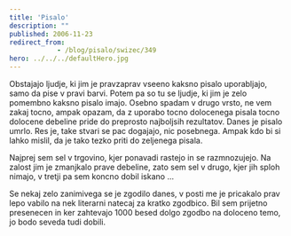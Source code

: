 ```yaml
---
title: 'Pisalo'
description: ""
published: 2006-11-23
redirect_from: 
            - /blog/pisalo/swizec/349
hero: ../../../defaultHero.jpg
---
```

Obstajajo ljudje, ki jim je pravzaprav vseeno kaksno pisalo uporabljajo, samo da pise v pravi barvi. Potem pa so tu se ljudje, ki jim je zelo pomembno kaksno pisalo imajo. Osebno spadam v drugo vrsto, ne vem zakaj tocno, ampak opazam, da z uporabo tocno dolocenega pisala tocno dolocene debeline pride do preprosto najboljsih rezultatov. Danes je pisalo umrlo. Res je, take stvari se pac dogajajo, nic posebnega. Ampak kdo bi si lahko mislil, da je tako tezko priti do zeljenega pisala.

Najprej sem sel v trgovino, kjer ponavadi rastejo in se razmnozujejo. Na zalost jim je zmanjkalo prave debeline, zato sem sel v drugo, kjer jih sploh nimajo, v tretji pa sem koncno dobil iskano ...

Se nekaj zelo zanimivega se je zgodilo danes, v posti me je pricakalo prav lepo vabilo na nek literarni natecaj za kratko zgodbico. Bil sem prijetno presenecen in ker zahtevajo 1000 besed dolgo zgodbo na doloceno temo, jo bodo seveda tudi dobili.